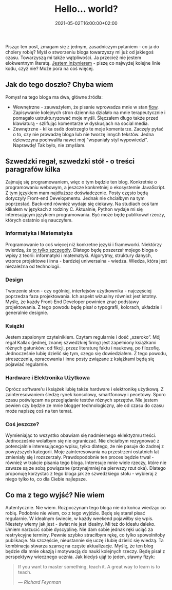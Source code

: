 ﻿---
title: Hello... world?
description: "Co ja właściwie robię?"
date: 2021-05-02T16:00:00+02:00
image:
  alt: "Napis hello wydrukowany na kartce za pomocą maszyny do pisania"
  caption: "Zdjęcie autorstwa Matthew Henry na Burst"
  src: "./typist-says-hello.jpg"
---

Pisząc ten post, zmagam się z jednym, zasadniczym pytaniem - co ja do cholery robię? Myśl o stworzeniu bloga towarzyszy mi już od jakiegoś czasu. Towarzyszą mi także wątpliwości. Ja przecież nie jestem elokwentnym literatą. [Jestem inżynierem](/pl/about) - piszę co najwyżej kolejne linie kodu, czyż nie? Może pora na coś więcej.

## Jak do tego doszło? Chyba wiem

Pomysł na tego bloga ma dwa, główne źródła:

- Wewnętrzne - zauważyłem, że pisanie wprowadza mnie w stan [flow](<https://pl.wikipedia.org/wiki/Przep%C5%82yw_(psychologia)>). Zapisywanie kolejnych stron dziennika działało na mnie terapeutycznie i pomagało ustrukturyzować moje myśli. Ślęczałem długo także przed klawiaturą - szlifując komentarze w dyskusjach na social media.
- Zewnętrzne - kilka osób dostrzegło te moje komentarze. Zaczęły pytać o to, czy nie prowadzę bloga lub nie tworzę innych tekstów. Jedna dziewczyna pochwaliła nawet mój "wspaniały styl wypowiedzi". Naprawdę! Tak było, nie zmyślam.

## Szwedzki regał, szwedzki stół - o treści paragrafów kilka

Zajmuję się programowaniem, więc o tym będzie ten blog. Konkretnie o programowaniu webowym, a jeszcze konkretniej o ekosystemie JavaScript. Z tym językiem mam najdłuższe doświadczenie. Posty często będą dotyczyły Front-end Developmentu. Jednak nie chciałbym na tym poprzestać. Back-end również wydaje się ciekawy. Na studiach coś tam klikałem w językach z rodziny C. Aktualnie, Python wydaje mi się interesującym językiem programowania. Być może będę publikował rzeczy, których ostatnio się nauczyłem.

### Informatyka i Matematyka

Programowanie to coś więcej niż konkretne języki i frameworki. Niektórzy twierdzą, że [to tylko szczegóły](https://blog.cleancoder.com/uncle-bob/2012/08/13/the-clean-architecture.html). Dlatego będę poszerzał mojego bloga o wpisy z teorii: informatyki i matematyki. Algorytmy, struktury danych, wzorce projektowe i inna - bardziej uniwersalna - wiedza. Wiedza, która jest niezależna od technologii.

### Design

Tworzenie stron - czy ogólniej, interfejsów użytkownika - najczęściej poprzedza faza projektowania. Ich aspekt wizualny również jest istotny. Myślę, że każdy Front-End Developer powinien znać podstawy projektowania. Z tego powodu będę pisał o typografii, kolorach, układzie i generalnie designie.

### Książki

Jestem zapalonym czytelnikiem. Czytam regularnie i dość „szeroko”. Mój regał Kallax (jednej, znanej szwedzkiej firmy) jest zapełniony książkami różnych gatunków: od fikcji, przez literaturę faktu i naukową, po filozofię. Jednocześnie lubię dzielić się tym, czego się dowiedziałem. Z tego powodu, streszczenia, opracowania i inne posty związane z książkami będą się pojawiać regularnie.

### Hardware i Elektronika Użytkowa

Oprócz software'u i książek lubię także hardware i elektronikę użytkową. Z zainteresowaniem śledzę rynek konsolowy, smartfonowy i pecetowy. Sporo czasu poświęcam na przeglądanie testów różnych sprzętów. Nie jestem pewien czy będzie ze mnie blogger technologiczny, ale od czasu do czasu może napiszę coś na ten temat.

### Coś jeszcze?

Wymieniając to wszystko obawiam się nadmiernego eklektyzmu treści. Jednocześnie wolałbym się nie ograniczać. Nie chciałbym rezygnować z potencjalnie interesującego wpisu, tylko dlatego, że nie pasuje do żadnej z powyższych kategorii. Moje zainteresowania na przestrzeni ostatnich lat zmieniały się i rozszerzały. Prawdopodobnie ten proces będzie trwał - również w trakcie pisania tego bloga. Interesuje mnie wiele rzeczy, które nie zawsze są ze sobą powiązane (przynajmniej na pierwszy rzut oka). Dlatego proponuję korzystać z tego bloga jak ze szwedzkiego stołu - wybieraj z niego tylko to, co dla Ciebie najlepsze.

## Co ma z tego wyjść? Nie wiem

Autentycznie. Nie wiem. Rozpoczynam tego bloga nie do końca wiedząc co robię. Podobnie nie wiem, co z tego wyjdzie. Będę się starał pisać regularnie. W idealnym świecie, w każdy weekend pojawiłby się wpis. Niestety wiemy jak jest - świat nie jest idealny. Mi też do ideału daleko. Umiem narzucić sobie dyscyplinę. Nie dam sobie jednak ręki uciąć za restrykcyjne terminy. Pewnie szybko straciłbym rękę, co tylko spowolniłoby publikacje. Na szczęście, nieustannie się uczę i lubię dzielić się wiedzą. Ta kombinacja stwarza szansę na częste aktualizacje. Myślę, że ten blog będzie dla mnie okazją i motywacją do nauki kolejnych rzeczy. Będę pisał z perspektywy wiecznego ucznia. Jak kiedyś ujął to jeden, sławny fizyk:

> If you want to master something, teach it. A great way to learn is to teach.
>
> &mdash;<cite> Richard Feynman</cite>
